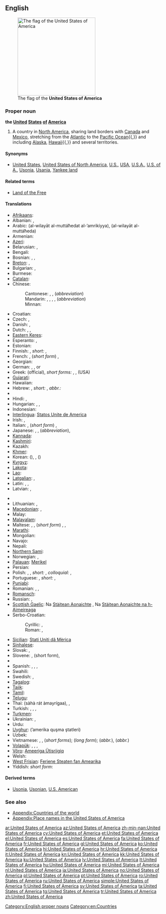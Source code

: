 ==English==

{{wikipedia|United States|United States of America}}
[[Image:Flag of the United States.svg|right|thumb|250px|The flag of the '''United States of America''']]

===Proper noun===
'''the [[united|United]] [[states|States]] [[of]] [[America]]'''

# A country in [[North America]], sharing land borders with [[Canada]] and [[Mexico]], stretching from the [[Atlantic Ocean|Atlantic]] to the [[Pacific Ocean]]{{,}} and including [[Alaska]], [[Hawaii]]{{,}} and several territories.

====Synonyms====
* {{sense|country in North America}} [[United States]], [[United States of North America]], [[U.S.]], [[USA]], [[U.S.A.]], [[U.S. of A.]], [[Usonia]], [[Usania]], [[Yankee land]]

====Related terms====
* [[Land of the Free]]

====Translations====
{{trans-top|Country in North America}}
* [[Afrikaans]]: {{t|af|Verenigde State van Amerika|xs=Afrikaans}}
* Albanian: {{t|sq|Shtete e Bashkuara të Amerikës|xs=Albanian}}, {{t|sq|SHBA|xs=Albanian}}
* Arabic: {{Arab|[[الولايات المتحدة الأمريكية]]}} (al-wilayāt al-muttáħedat al-’amrikíyya), {{Arab|[[الولايات المتحدة]]}} (al-wilayāt al-muttáħeda) {{f|p}}
* Armenian: {{t-|hy|Ամերիկայի Միացյալ Նահանգներ|tr=Amerikayi Miac'yal Nahangner}}
* [[Azeri]]: {{t+|az|Amerika Birləşmiş Ştatları|xs=Azeri}}
* Belarusian: {{t|be|Злучаныя Штаты Амерыкі|m|p|tr=Zlúčanyja Štáty Améryki|xs=Belarusian}}, {{t|be|ЗША|m|p|tr=ze-še-á|xs=Belarusian}}
* Bengali: {{t|bn|মার্কিন যুক্তরাষ্ট্র|tr=markin juktôrashţrô|sc=Beng}}
* Bosnian: {{t-|bs|Sjedinjene Američke Države|f|p}}, {{t-|bs|Amerika|f}}, {{t-|bs|SAD}}
* [[Breton]]: {{t|br|Stadoù-Unanet Amerika|f|p|xs=Breton}}, {{t-|br|SUA|xs=Breton}}
* Bulgarian: {{t|bg|Съединени Американски Щати|m|p|tr=Sǎedinéni Amerikánski Štáti}}, {{t|bg|САЩ|m|p|tr=sašt}}
* Burmese: {{t|my|အမေရိကန်ပြည်ထောင်စု|sc=Mymr}}
* [[Catalan]]: {{t|ca|Estats Units d'Amèrica|m|p}}
* Chinese:
*: Cantonese: {{tø|yue|美利堅合眾國|tr=mei5lei6gin1hap6zung3gwok3|sc=Hani|xs=Cantonese}}, {{tø|yue|美國|tr=mei5gwok3|sc=Hani|xs=Cantonese}}, {{t-|cmn|美|tr=mei5|sc=Hani|xs=Cantonese}} (''abbreviation'')
*: Mandarin: {{t|cmn|美利堅合眾國|sc=Hani}}, {{t-|cmn|美利坚合众国|tr=[[Měilìjiān Hézhòngguó]]|sc=Hani}}, {{t-|cmn|美國|sc=Hani}}, {{t-|cmn|美国|tr=[[Měiguó]]|sc=Hani}}, {{t-|cmn|美|tr=[[Měi|Měi-]]|sc=Hani}} (''abbreviation'')
*: Minnan: {{t+|nan|Bí-kok|xs=Min Nan}}
* Croatian: {{t+|hr|Sjedinjene Američke Države|f|p}}
* Czech: {{t-|cs|Spojené státy americké|m|p}}, {{t-|cs|Spojené státy|m|p}}
* Danish: {{t|da|Amerikas Forenede Stater}}, {{t|da|Forenede Stater}}
* Dutch: {{t+|nl|Verenigde Staten van Amerika|f|p}}, {{t+|nl|Verenigde Staten}}, {{t-|nl|VS}}
* [[Eastern Keres]]: {{tø|kee|'Amelika-hui-pu-'ia}}
* Esperanto: {{t+|eo|Usono|xs=Esperanto}}, {{t+|eo|Unuiĝintaj Ŝtatoj de Ameriko|xs=Esperanto}}
* Estonian: {{t+|et|Ameerika Ühendriigid}}
* Finnish: {{t+|fi|Amerikan yhdysvallat}}, ''short:'' {{t+|fi|Yhdysvallat}}, {{t+|fi|USA}}
* French: {{t+|fr|États-Unis d'Amérique|m|p}}, (''short form'') {{t+|fr|États-Unis|m|p}}, {{t|fr|É-U}}
* Georgian: {{t-|ka|ამერიკის შეერთებული შტატები|tr=amerikis šeert'ebuli štatebi|sc=Geor|xs=Georgian}}
* German: {{t+|de|Vereinigte Staaten von Amerika|m|p}}, {{qualifier|short form}} {{t+|de|Vereinigten Staaten|m|p}}, {{t+|de|USA|m|p}} or {{f|s}}
* Greek: {{t+|el|Ηνωμένες Πολιτείες της Αμερικής|f|p|tr=Inoménes Politeíes tis Amerikís}} (official), ''short forms:'' {{t-|el|Ηνωμένες Πολιτείες Αμερικής|f|p|tr=Inoménes Politeíes Amerikís}}, {{t+|el|Ηνωμένες Πολιτείες|f|p|tr=Inoménes Politeíes}}, {{t+|el|ΗΠΑ|f|p|tr=IPA}} (USA)
* [[Gujarati]]: {{t|gu|સંયુકત રાજ્ય અમેરિકા|tr=sanyukat rājya amērikā|sc=Gujr}}
* Hawaiian: {{tø|haw|'Amelika Huipū'ia}}
* Hebrew: {{t|he|ארצות הברית של אמריקה|tr=Artsot ha-Brit shel Amerika}}, ''short:'' {{t|he|ארצות הברית|tr=Artsot ha-Brit}}, ''abbr.:'' {{t-|he|ארה״ב|tr=ARH-B}}
* {{trreq|hil}}
* Hindi: {{t-|hi|संयुक्त राज्य अमरीका|tr=sanyukta rājya amrīkā|xs=Hindi}}, {{t-|hi|संयुक्त राष्ट्र अमरीका|tr=sanyukta rāṣṭra amrīkā|xs=Hindi}}
* Hungarian: {{t+|hu|Amerikai Egyesült Államok}}, {{t+|hu|Egyesült Államok}}, {{t+|hu|USA}}
* Indonesian: {{t-|id|Amerika Serikat|xs=Indonesian}}
* [[Interlingua]]: [[Statos Unite de America]]
* Irish: {{t|ga|Stáit Aontaithe Mheiriceá|xs=Irish}}, {{t-|ga|Meiriceá|xs=Irish}}
* Italian: {{t+|it|Stati Uniti d'America|m|p}}, (''short form'') {{t+|it|Stati Uniti|m|p}}, {{t-|it|SUA}}
* Japanese: {{t+|ja|米国|tr=べいこく, Béikoku}}, {{t+|ja|アメリカ合衆国|tr=アメリカがっしゅうこく, Amerika Gasshūkoku}}, {{t+|ja|米|tr=べい, Bei-}} (''abbreviation''), {{t|ja|アメリカ|tr=Amerika|sc=Jpan}}
* [[Kannada]]: {{t|kn|ಅಮೇರಿಕ ಸಂಯುಕ್ತ ಸಂಸ್ಥಾನ|tr=amērik sanyukta sansthān|sc=Knda}}
* [[Kashmiri]]: {{t|ks|संयुक्त राज्‍य अमेरिका|tr=sanyukta rājya amerikā|sc=ks-Arab}}
* Kazakh: {{t|kk|Америка Құрама Штаттары|tr=Amerika Qurama Ştattarı|sc=Cyrl}}
* [[Khmer]]: {{t|km|សហរដ្ឋអាមេរិក|tr=sahā rōŭt āmērik|sc=Khmr}}
* Korean: {{t|ko|미국|tr=Miguk|sc=Kore}} ({{t|ko|美國|sc=Kore}}), {{t|ko|아메리카 합중국|tr=Amerika Hapjungguk|sc=Kore}}, {{t|ko|미합중국|tr=Mihapjungguk|sc=Kore}} ({{t|ko|美合衆國|sc=Kore}})
* [[Kyrgyz]]: {{t|ky|Америка Кошмо Штаттары|tr=Amerika Koşmo Ştattarı|sc=Cyrl}}
* [[Lakota]]: {{tø|lkt|Mílahaŋska Tȟamákȟočhe}}
* [[Lao]]: {{t-|lo|ສະຫະລັດອະເມລິກາ|tr=saha lat 'ameelikaa|sc=Laoo|xs=Lao}}
* [[Latgalian]]: {{tø|ltg|Amerikys Saškiertuos Vaļsteibys}}, {{tø|ltg|ASV}}
* Latin: {{t|la|Respublicae Unitae Americae}}, {{t|la|Status Uniti Americae}}, {{t|la|Civitates Foederatae Americae}}
* Latvian: {{t-|lv|Amerikas Savienotās Valstis|xs=Latvian}}, {{t-|lv|ASV|xs=Latvian}}
{{trans-mid}}
* {{trreq|lzz}}
* Lithuanian: {{t+|lt|Jungtinės Amerikos Valstijos|xs=Lithuanian}}, {{t+|lt|JAV|xs=Lithuanian}}
* [[Macedonian]]: {{t-|mk|Соединети Американски Држави|f|p|tr=Soedíneti Ameríkanski D'ržavi}}, {{t-|mk|САД|f|p|tr=SAD}}
* Malay: {{t|ms|Amerika Syarikat|xs=Malay}}
* [[Malayalam]]: {{t|ml|അമേരിക്കൻ ഐക്യനാടുകൾ|sc=Mlym}}
* Maltese: {{t|mt|Stati Uniti ta' l-Amerika|xs=Maltese}}, {{t|mt|l-Istati Uniti ta' l-Amerika|xs=Maltese}}, (''short form'') {{t-|mt|Stati Uniti|xs=Maltese}}, {{t|mt|l-Istati Uniti|xs=Maltese}}, {{t-|mt|USA|xs=Maltese}}
* [[Marathi]]: {{t|mr|अमेरिकेची संयुक्त संस्थाने|tr=amerikecī sanyukta sansthāne|sc=Deva}}
* Mongolian: {{t|mn|Америкийн Нэгдсэн Улс|tr=Amerikiyn Negdsen Uls|sc=Cyrl|xs=Mongolian}}
* Navajo: {{tø|nv|Wááshindoon bikéyah ałhidadiidzooígíí}}
* Nepali: {{t|ne|संयुक्त राज्य अमेरिका|tr=sanyukta rājya amerikā|sc=Deva}}
* [[Northern Sami]]: {{tø|se|Amerihká ovttastuvvan stáhtat}}
* Norwegian: {{t+|no|Amerikas forente stater}}, {{t|no|De forente stater}}
* [[Palauan]]: [[Merikel]]
* Persian: {{t|fa|ایالات متحده آمریکا|tr=Eyâlât-e Mottahede-ye Âmrikâ|alt=ایالات متحدۀ آمریکا|sc=fa-Arab}}
* Polish: {{t-|pl|Stany Zjednoczone Ameryki|m|p}}, {{t-|pl|Stany Zjednoczone Ameryki Północnej}}, ''short:'' {{t+|pl|Stany Zjednoczone}}, ''colloquial:'' {{t|pl|Stany}}, {{t+|pl|USA}}
* Portuguese: {{t+|pt|Estados Unidos da América|m|p}}, ''short:'' {{t+|pt|Estados Unidos|m|p}}, {{t+|pt|EUA}}
* [[Punjabi]]: {{t|pa|ਸੰਯੁਕਤ ਰਾਜ ਅਮਰੀਕਾ|tr=sayukat rāj amrīkā|sc=Guru}}
* Romanian: {{t+|ro|Statele Unite ale Americii|f|p}}, {{t|ro|SUA}}, {{t|ro|Statele Unite|n|p}}
* [[Romansch]]: {{t|rm|Stadis Unids da l'America|m}}
* Russian: {{t+|ru|Соединённые Штаты Америки|m|p|tr=Sojedinjónnyje Štáty Amériki}}, {{t+|ru|США|m|p|tr=sɛ-šɛ-á}}
* [[Scottish Gaelic]]: Na [[Stàitean Aonaichte]] {{f|p}}, Na [[Stàitean Aonaichte na h-Aimeireaga]] {{f|p}}
* Serbo-Croatian:
*: Cyrillic: {{t|sh|Сједињене Америчке Државе|f|p|sc=Cyrl}}, {{t|sh|САД|f|p|sc=Cyrl}}
*: Roman: {{t|sh|Sjedinjene Američke Države|f|p}}, {{t|sh|SAD|f|p}}
* [[Sicilian]]: [[Stati Uniti dâ Mèrica]] {{m|p}}
* [[Sinhalese]]: {{t|si|ඇමරිකානු එක්සත් ජනපදය|sc=Sinh}}
* Slovak: {{t|sk|Spojené Štáty Americké|m|p}}, {{t-|sk|USA}}
* Slovene: {{t|sl|Združene države Amerike|f|p}}, {{t|sl|Združene države|f|p}} (short form), {{t|sl|ZDA}}
* {{trreq|st}}
* Spanish: {{t+|es|Estados Unidos de América|m|s}}, {{qualifier|short form}} {{t+|es|Estados Unidos|m|s}}, {{qualifier|abbreviation}} {{t-|es|EE. UU.|m|s}}, {{t-|es|EEUU}}
* Swahili: {{t|sw|Muungano wa Madola ya Amerika}}
* Swedish: {{t|sv|Amerikas förenta stater}}, {{t|sv|Förenta staterna}}
* [[Tagalog]]: {{t|tl|Estados Unidos ng Amerika|xs=Tagalog}}
* [[Tajik]]: {{t|tg|Иёлоти Муттаҳидаи Амриқо|tr=Iyoloti Muttahidai Amriqo|sc=Cyrl}}
* [[Tamil]]: {{t|ta|அமெரிக்க ஐக்கிய நாடு|tr=amerikka aikkiya nāṭu|sc=Taml}}
* [[Telugu]]: {{t|te|అమెరికా సంయుక్త రాష్ట్రములు|tr=amerikā sanyukta rāṣṭramulu|sc=Telu}}
* Thai: {{Thai|[[สหรัฐอเมริกา]]}} (sàhà rát àmayrígaa), {{t|th|อเมริกา|tr=àmayrígaa}}, {{t|th|ประเทศสหรัฐอเมริกา|tr=bpràtêt sàhà rát àmayrígaa}}
* Turkish: {{t+|tr|Amerika Birleşik Devletleri}}, {{t-|tr|Birleşik Devletler}}, {{t+|tr|ABD}}, {{t+|tr|Amerika}}
* [[Turkmen]]: {{t|tk|Amerikanyň Birleşen Ştatlary}}
* Ukrainian: {{t|uk|Сполучені Штати Америки|m|p|tr=Spolúčeni Štáty Améryki|xs=Ukrainian}}, {{t+|uk|США|m|p|tr=se-še-á|xs=Ukrainian}}
* Urdu: {{t|ur|ریاستہائے متحدہ امریکہ|tr=riyaastahaa'e muttaHidah amriikaa|xs=Urdu}}
* [[Uyghur]]: {{ug-Arab|[[ئامېرىكا قوشما شتاتلىرى]]}} (’amerika quşma ştatleri)
* Uzbek: {{t|uz|Amerika Qo'shma Shtatlari}}
* Vietnamese: {{t+|vi|Hoa Kỳ|xs=Vietnamese}}, {{t|vi|Nước Mỹ|xs=Vietnamese}}, {{t|vi|Mỹ Quốc|xs=Vietnamese}} (''short forms''); {{t|vi|Hợp Chủng Quốc Hoa Kỳ|xs=Vietnamese}} (''long form''); {{t-|vi|HK|xs=Vietnamese}} (''abbr.''), {{t+|vi|Mỹ|xs=Vietnamese}} (''abbr.'')
* [[Volapük]]: {{t|vo|Lamerikän}}, {{t|vo|Tats-Pebalöl Nolüda-Meropa}}, {{t|vo|Tats-Pebalöl Meropa}}, {{t|vo|Tats-Pebalöl}}
* [[Võro]]: [[Ameeriga Ütisriigiq]]
* Welsh: {{t|cy|Unol Daleithiau America}}
* [[West Frisian]]: [[Feriene Steaten fan Amearika]]
* Yiddish: ''short form'': {{t-|yi|פֿאַראייניקטע שטאַטן|p|tr=Fareynikte Shtatn|xs=Yiddish}}
{{trans-bottom}}

====Derived terms====
* [[Usonia]], [[Usonian]], [[U.S. American]]

===See also===
* [[Appendix:Countries of the world]]
* [[Appendix:Place names in the United States of America]]

[[Category:English proper nouns]]
[[Category:en:Countries]]

[[ar:United States of America]]
[[az:United States of America]]
[[zh-min-nan:United States of America]]
[[cy:United States of America]]
[[et:United States of America]]
[[el:United States of America]]
[[es:United States of America]]
[[fa:United States of America]]
[[fr:United States of America]]
[[gl:United States of America]]
[[ko:United States of America]]
[[hi:United States of America]]
[[hr:United States of America]]
[[it:United States of America]]
[[kn:United States of America]]
[[kk:United States of America]]
[[ku:United States of America]]
[[lv:United States of America]]
[[lt:United States of America]]
[[hu:United States of America]]
[[mi:United States of America]]
[[nl:United States of America]]
[[ja:United States of America]]
[[no:United States of America]]
[[pl:United States of America]]
[[pt:United States of America]]
[[ro:United States of America]]
[[ru:United States of America]]
[[simple:United States of America]]
[[fi:United States of America]]
[[sv:United States of America]]
[[ta:United States of America]]
[[tg:United States of America]]
[[tr:United States of America]]
[[zh:United States of America]]